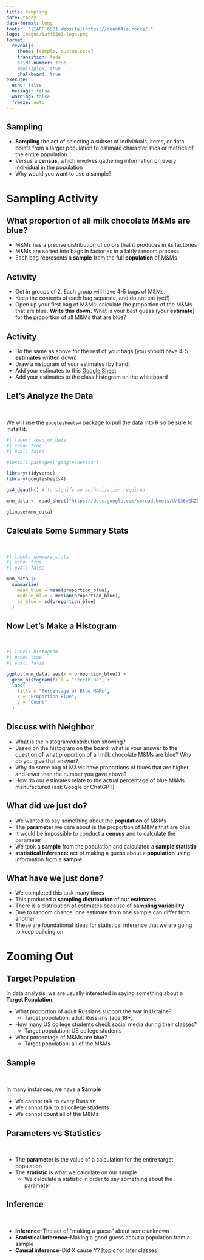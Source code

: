 ---
title: Sampling
date: today
date-format: long
footer: "[IAFF 6501 Website](https://quant4ia.rocks/)"
logo: images/iaff6501-logo.png
format:
  revealjs:
    theme: [simple, custom.scss]
    transition: fade
    slide-number: true
    #multiplex: true
    chalkboard: true
execute:
  echo: false
  message: false
  warning: false
  freeze: auto
---

## Sampling

::: incremental
- **Sampling** the act of selecting a subset of individuals, items, or data points from a larger population to estimate characteristics or metrics of the entire population
- Versus a **census**, which involves gathering information on every individual in the population
- Why would you want to use a sample?
:::

# Sampling Activity

## What proportion of all milk chocolate M&Ms are blue?

-   M&Ms has a precise distribution of colors that it produces in its factories
-   M&Ms are sorted into bags in factories in a fairly random process
-   Each bag represents a **sample** from the full **population** of M&Ms

## Activity

-   Get in groups of 2. Each group will have 4-5 bags of M&Ms.
-   Keep the contents of each bag separate, and do not eat (yet!)
-   Open up your first bag of M&Ms: calculate the proportion of the M&Ms that are blue. **Write this down.** What is your best guess (your **estimate**) for the proportion of all M&Ms that are blue?

## Activity

-   Do the same as above for the rest of your bags (you should have 4-5 **estimates** written down)
-   Draw a histogram of your estimates (by hand)
-   Add your estimates to this [Google Sheet](https://docs.google.com/spreadsheets/d/136wGKZOnwOdo3O-4bUfF_TWKBCAWQUCyiVKSY4HyYAw/edit?usp=sharing)
-   Add your estimates to the class histogram on the whiteboard

## Let's Analyze the Data

<br>

We will use the `googlesheets4` package to pull the data into R so be sure to install it.

```{r}
#| label: load_mm_data
#| echo: true
#| eval: false

#install.packages("googlesheets4")

library(tidyverse)
library(googlesheets4)

gs4_deauth() # to signify no authorization required

mnm_data <- read_sheet("https://docs.google.com/spreadsheets/d/136wGKZOnwOdo3O-4bUfF_TWKBCAWQUCyiVKSY4HyYAw/edit#gid=0")

glimpse(mnm_data)
```


## Calculate Some Summary Stats

<br>

```{r}
#| label: summary_stats
#| echo: true
#| eval: false

mnm_data |>
  summarize(
    mean_blue = mean(proportion_blue),
    median_blue = median(proportion_blue),
    sd_blue = sd(proportion_blue)
  )
```
## Now Let's Make a Histogram 

<br>

```{r}
#| label: histogram
#| echo: true
#| eval: false

ggplot(mnm_data, aes(x = proportion_blue)) +
  geom_histogram(fill = "steelblue") +
  labs(
    title = "Percentage of Blue M&Ms",
    x = "Proportion Blue",
    y = "Count"
  )
```

## Discuss with Neighbor 

-   What is the histogram/distribution showing?
-   Based on the histogram on the board, what is your answer to the question of what proportion of all milk chocolate M&Ms are blue? Why do you give that answer?
-   Why do some bag of M&Ms have proportions of blues that are higher and lower than the number you gave above?
-   How do our estimates relate to the actual percentage of blue M&Ms manufactured (ask Google or ChatGPT)

## What did we just do?

::: incremental
-   We wanted to say something about the **population** of M&Ms
-   The **parameter** we care about is the proportion of M&Ms that are blue
-   It would be impossible to conduct a **census** and to calculate the parameter
-   We took a **sample** from the population and calculated a **sample statistic**
-   **statistical inference:** act of making a guess about a **population** using information from a **sample**
:::

## What have we just done?

::: incremental
-   We completed this task many times
-   This produced a **sampling distribution** of our **estimates**
-   There is a distribution of estimates because of **sampling variability** 
-   Due to random chance, one estimate from one sample can differ from another
-   These are foundational ideas for statistical inference that we are going to keep building on
:::

# Zooming Out

## Target Population

In data analysis, we are usually interested in saying something about a **Target Population.**

::: incremental
-   What proportion of adult Russians support the war in Ukraine?
    -   Target population: adult Russians (age 18+)
-   How many US college students check social media during their classes?
    -   Target population: US college students
-   What percentage of M&Ms are blue?
    -   Target population: all of the M&Ms
:::

## Sample

<br>

In many instances, we have a **Sample**

-   We cannot talk to every Russian
-   We cannot talk to all college students
-   We cannot count all of the M&Ms

## Parameters vs Statistics

<br>

::: incremental
-   The **parameter** is the value of a calculation for the entire target population
-   The **statistic** is what we calculate on our sample
    -   We calculate a statistic in order to say something about the parameter
:::

## Inference

<br>

::: incremental
-   **Inference**--The act of "making a guess" about some unknown
-   **Statistical inference**--Making a good guess about a population from a sample
-   **Causal inference**--Did X cause Y? [topic for later classes]
:::

